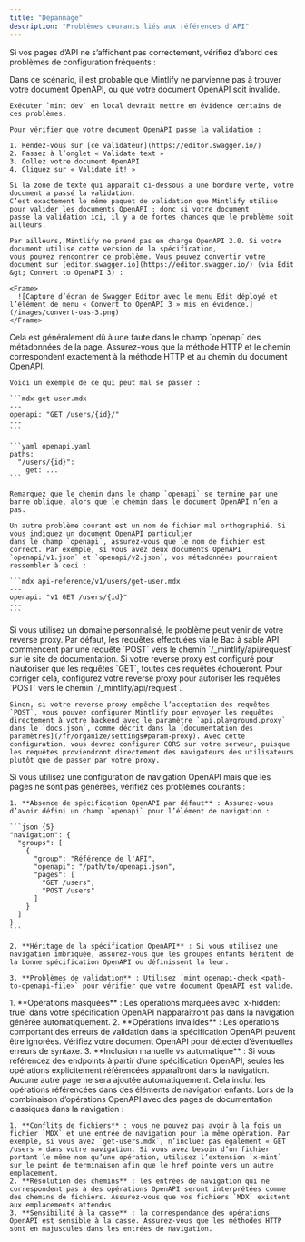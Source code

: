 ```yaml
---
title: "Dépannage"
description: "Problèmes courants liés aux références d’API"
---
```


Si vos pages d’API ne s’affichent pas correctement, vérifiez d’abord ces problèmes de configuration fréquents :

<AccordionGroup>
  <Accordion title="Toutes mes pages OpenAPI sont entièrement vides">
    Dans ce scénario, il est probable que Mintlify ne parvienne pas à trouver votre document OpenAPI, ou que votre document OpenAPI soit invalide.

    Exécuter `mint dev` en local devrait mettre en évidence certains de ces problèmes.

    Pour vérifier que votre document OpenAPI passe la validation :

    1. Rendez-vous sur [ce validateur](https://editor.swagger.io/)
    2. Passez à l’onglet « Validate text »
    3. Collez votre document OpenAPI
    4. Cliquez sur « Validate it! »

    Si la zone de texte qui apparaît ci-dessous a une bordure verte, votre document a passé la validation.
    C’est exactement le même paquet de validation que Mintlify utilise pour valider les documents OpenAPI ; donc si votre document
    passe la validation ici, il y a de fortes chances que le problème soit ailleurs.

    Par ailleurs, Mintlify ne prend pas en charge OpenAPI 2.0. Si votre document utilise cette version de la spécification,
    vous pouvez rencontrer ce problème. Vous pouvez convertir votre document sur [editor.swagger.io](https://editor.swagger.io/) (via Edit &gt; Convert to OpenAPI 3) :

    <Frame>
      ![Capture d’écran de Swagger Editor avec le menu Edit déployé et l’élément de menu « Convert to OpenAPI 3 » mis en évidence.](/images/convert-oas-3.png)
    </Frame>
  </Accordion>

  <Accordion title="Une de mes pages OpenAPI est complètement vide">
    Cela est généralement dû à une faute dans le champ `openapi` des métadonnées de la page. Assurez-vous que la méthode HTTP et le chemin correspondent exactement à la méthode HTTP et au chemin du document OpenAPI.

    Voici un exemple de ce qui peut mal se passer :

    ```mdx get-user.mdx
    ---
    openapi: "GET /users/{id}/"
    ---
    ```

    ```yaml openapi.yaml
    paths:
      "/users/{id}":
        get: ...
    ```

    Remarquez que le chemin dans le champ `openapi` se termine par une barre oblique, alors que le chemin dans le document OpenAPI n’en a pas.

    Un autre problème courant est un nom de fichier mal orthographié. Si vous indiquez un document OpenAPI particulier
    dans le champ `openapi`, assurez-vous que le nom de fichier est correct. Par exemple, si vous avez deux documents OpenAPI
    `openapi/v1.json` et `openapi/v2.json`, vos métadonnées pourraient ressembler à ceci :

    ```mdx api-reference/v1/users/get-user.mdx
    ---
    openapi: "v1 GET /users/{id}"
    ---
    ```
  </Accordion>

  <Accordion title="Les requêtes du bac à sable API ne fonctionnent pas">
    Si vous utilisez un domaine personnalisé, le problème peut venir de votre reverse proxy. Par défaut, les requêtes effectuées via le Bac à sable API commencent par une requête `POST` vers le chemin `/_mintlify/api/request` sur le site de documentation. Si votre reverse proxy est configuré pour n’autoriser que les requêtes `GET`, toutes ces requêtes échoueront. Pour corriger cela, configurez votre reverse proxy pour autoriser les requêtes `POST` vers le chemin `/_mintlify/api/request`.

    Sinon, si votre reverse proxy empêche l’acceptation des requêtes `POST`, vous pouvez configurer Mintlify pour envoyer les requêtes directement à votre backend avec le paramètre `api.playground.proxy` dans le `docs.json`, comme décrit dans la [documentation des paramètres](/fr/organize/settings#param-proxy). Avec cette configuration, vous devrez configurer CORS sur votre serveur, puisque les requêtes proviendront directement des navigateurs des utilisateurs plutôt que de passer par votre proxy.
  </Accordion>

  <Accordion title="Les entrées de navigation OpenAPI ne génèrent aucune page">
    Si vous utilisez une configuration de navigation OpenAPI mais que les pages ne sont pas générées, vérifiez ces problèmes courants :

    1. **Absence de spécification OpenAPI par défaut** : Assurez-vous d’avoir défini un champ `openapi` pour l’élément de navigation :

    ```json {5}
    "navigation": {
      "groups": [
        {
          "group": "Référence de l'API",
          "openapi": "/path/to/openapi.json",
          "pages": [
            "GET /users",
            "POST /users"
          ]
        }
      ]
    }
    ```

    2. **Héritage de la spécification OpenAPI** : Si vous utilisez une navigation imbriquée, assurez-vous que les groupes enfants héritent de la bonne spécification OpenAPI ou définissent la leur.

    3. **Problèmes de validation** : Utilisez `mint openapi-check <path-to-openapi-file>` pour vérifier que votre document OpenAPI est valide.
  </Accordion>

  <Accordion title="Certaines opérations OpenAPI apparaissent dans la navigation, tandis que d’autres n’y figurent pas">
    1. **Opérations masquées** : Les opérations marquées avec `x-hidden: true` dans votre spécification OpenAPI n’apparaîtront pas dans la navigation générée automatiquement.
    2. **Opérations invalides** : Les opérations comportant des erreurs de validation dans la spécification OpenAPI peuvent être ignorées. Vérifiez votre document OpenAPI pour détecter d’éventuelles erreurs de syntaxe.
    3. **Inclusion manuelle vs automatique** : Si vous référencez des endpoints à partir d’une spécification OpenAPI, seules les opérations explicitement référencées apparaîtront dans la navigation. Aucune autre page ne sera ajoutée automatiquement. Cela inclut les opérations référencées dans des éléments de navigation enfants.
  </Accordion>

  <Accordion title="La navigation mixte (MDX et pages OpenAPI) ne fonctionne pas correctement">
    Lors de la combinaison d’opérations OpenAPI avec des pages de documentation classiques dans la navigation :

    1. **Conflits de fichiers** : vous ne pouvez pas avoir à la fois un fichier `MDX` et une entrée de navigation pour la même opération. Par exemple, si vous avez `get-users.mdx`, n’incluez pas également « GET /users » dans votre navigation. Si vous avez besoin d’un fichier portant le même nom qu’une opération, utilisez l’extension `x-mint` sur le point de terminaison afin que le href pointe vers un autre emplacement.
    2. **Résolution des chemins** : les entrées de navigation qui ne correspondent pas à des opérations OpenAPI seront interprétées comme des chemins de fichiers. Assurez-vous que vos fichiers `MDX` existent aux emplacements attendus.
    3. **Sensibilité à la casse** : la correspondance des opérations OpenAPI est sensible à la casse. Assurez-vous que les méthodes HTTP sont en majuscules dans les entrées de navigation.
  </Accordion>
</AccordionGroup>